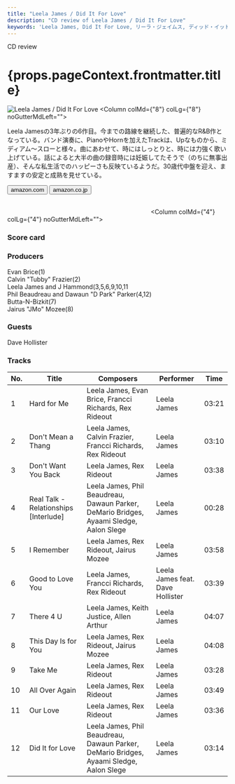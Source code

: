```yaml
---
title: "Leela James / Did It For Love"
description: "CD review of Leela James / Did It For Love"
keywords: 'Leela James, Did It For Love, リーラ・ジェイムス, ディッド・イット・フォー・ラブ'
---
```




<p className="largeP">CD review</p>
<h1 className="h1--no--margin">{props.pageContext.frontmatter.title}</h1>

<Row  className="image-card-group">
	<Column colMd={"4"} colLg={"4"} noGutterMdLeft="">
       <ImageCard>

![Leela James / Did It For Love](../../images/cd/leelajames5L.jpg) 
</ImageCard>
	</Column>
	<Column colMd={"8"} colLg={"8"} noGutterMdLeft="">
	<p>
	Leela Jamesの3年ぶりの6作目。今までの路線を継続した、普遍的なR&B作となっている。バンド演奏に、PianoやHornを加えたTrackは、Upなものから、ミディアム～スローと様々。曲にあわせて、時にはしっとりと、時には力強く歌い上げている。話によると大半の曲の録音時には妊娠してたそうで（のちに無事出産）、そんな私生活でのハッピーさも反映ているようだ。30歳代中盤を迎え、ますますの安定と成熟を見せている。
	</p>
	<div>
	    <Button href="https://amzn.to/307Q0uL" kind="primary" size="small" renderIcon={ArrowUpRight24}>
          amazon.com
        </Button>
        <Button href="https://amzn.to/3hL18DP" kind="secondary" size="small" renderIcon={ArrowUpRight24}>
          amazon.co.jp
        </Button>
	</div>
	<a href="https://geo.music.apple.com/jp/album/did-it-for-love/1207699603?mt=1&app=music&ls=1&at=11lcug" style="display:inline-block;overflow:hidden;background:url(https://linkmaker.itunes.apple.com/ja-jp/lockup.svg?releaseDate=2017-03-31&kind=album&bubble=apple_music&style=mono-black) no-repeat;width:180px;height:45px;"></a>
	<a href="https://geo.music.apple.com/jp/album/did-it-for-love/1207699603?app=itunes&at=11lcug" style="display:inline-block;overflow:hidden;background:url(https://linkmaker.itunes.apple.com/ja-jp/badge-lrg.svg?releaseDate=2017-03-31T00:00:00Z&kind=album&bubble=itunes_music) no-repeat;width:140px;height:45px;"></a>
	</Column>
</Row>
<Row >
	<Column colMd={"4"} colLg={"4"} noGutterMdLeft="">
<div>
    <h3>Score card</h3>
	<SliderJS1 value="5" />
    <SliderJS2 value="3" />
	<SliderJS3 value="1" />
    <SliderJS4 value="8" />
</div>
</Column>
<Column colMd={"8"} colLg={"8"} noGutterMdLeft="">
<div>
<h3>Producers</h3>
<p>
Evan Brice(1)
<br/>Calvin "Tubby" Frazier(2)
<br/>Leela James and J Hammond(3,5,6,9,10,11
<br/>Phil Beaudreau and Dawaun "D Park" Parker(4,12)
<br/>Butta-N-Bizkit(7)
<br/>Jairus "JMo" Mozee(8)
</p>
<h3>Guests</h3>
<p>
Dave Hollister
</p>
</div>
</Column>
</Row>

<h3>Tracks</h3>

| No. |	 Title                                |	 Composers                                                                             	|	 Performer                     | Time  |
| --- |	------------------------------------- | --------------------------------------------------------------------------------------- | -------------------------------- | ----- |
| 1	  |	Hard for Me                           | Leela James, Evan Brice, Francci Richards, Rex Rideout                                 	| Leela James                      | 03:21 |
| 2	  |	Don't Mean a Thang                    | Leela James, Calvin Frazier, Francci Richards, Rex Rideout                             	| Leela James                      | 03:10 |
| 3	  |	Don't Want You Back                   | Leela James, Rex Rideout                                                               	| Leela James                      | 03:38 |
| 4	  |	Real Talk - Relationships [Interlude] | Leela James, Phil Beaudreau, Dawaun Parker, DeMario Bridges, Ayaami Sledge, Aalon Slege	| Leela James                      | 00:28 |
| 5	  |	I Remember                            | Leela James, Rex Rideout, Jairus Mozee                                                 	| Leela James                      | 03:58 |
| 6	  |	Good to Love You                      | Leela James, Francci Richards, Rex Rideout                                             	| Leela James feat. Dave Hollister | 03:39 |
| 7	  |	There 4 U                             | Leela James, Keith Justice, Allen Arthur                                               	| Leela James                      | 04:07 |
| 8	  |	This Day Is for You                   | Leela James, Rex Rideout, Jairus Mozee                                                 	| Leela James                      | 04:08 |
| 9	  |	Take Me                               | Leela James, Rex Rideout                                                               	| Leela James                      | 03:28 |
| 10  |	All Over Again                        | Leela James, Rex Rideout                                                               	| Leela James                      | 03:49 |
| 11  |	Our Love                              | Leela James, Rex Rideout                                                               	| Leela James                      | 03:36 |
| 12  |	Did It for Love                       | Leela James, Phil Beaudreau, Dawaun Parker, DeMario Bridges, Ayaami Sledge, Aalon Slege	| Leela James                      | 03:14 |

